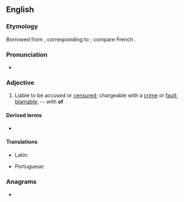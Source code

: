 ==English==

===Etymology===
Borrowed from {{bor|en|la|accūsābilis||accusable}}, corresponding to {{suffix|en|accuse|able}}; compare French {{m|fr|accusable}}.

===Pronunciation===
* {{IPA|/əˈkjuːzəbl/|lang=en}}
{{rfap|lang=en}}

===Adjective===
{{en-adj}}

# Liable to be accused or [[censure]]d; chargeable with a [[crime]] or [[fault]]; [[blamable]]; -- with '''of'''

====Derived terms====
* {{l|en|accusably}}

====Translations====
{{trans-top|liable to be accused}}
* Latin: {{t|la|accusabilis}}
{{trans-mid}}
* Portuguese: {{t|pt|acusável}}
{{trans-bottom}}

===Anagrams===
* {{anagrams|en|a=aabccelsu|subcaecal}}